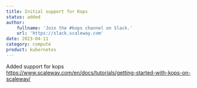 ```yaml
---
title: Initial support for Kops
status: added
author:
    fullname: 'Join the #kops channel on Slack.'
    url: 'https://slack.scaleway.com'
date: 2023-04-11
category: compute
product: kubernetes
---
```


Added support for kops https://www.scaleway.com/en/docs/tutorials/getting-started-with-kops-on-scaleway/


